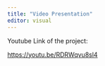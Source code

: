 ```yaml
---
title: "Video Presentation"
editor: visual
---
```


Youtube Link of the project:

<https://youtu.be/RDRWqvu8sl4>
